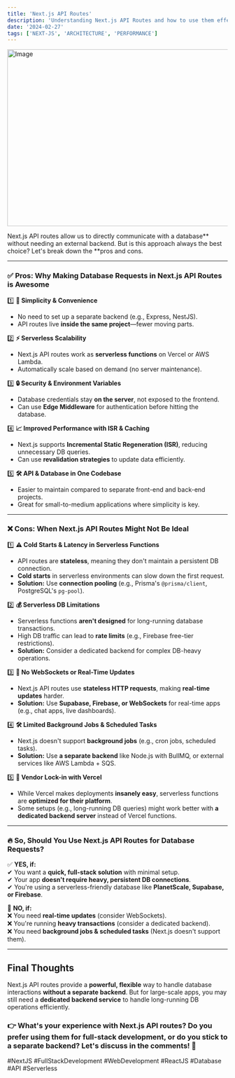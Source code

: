 ```yaml
---
title: 'Next.js API Routes'
description: 'Understanding Next.js API Routes and how to use them effectively'
date: '2024-02-27'
tags: ['NEXT-JS', 'ARCHITECTURE', 'PERFORMANCE']
---
```


<Image src="/blog-post-next-api.png" width="718" height="404" alt="Image" />

Next.js API routes allow us to directly communicate with a database** without needing an external backend. But is this approach always the best choice? Let's break down the **pros and cons.

---

### ✅ **Pros: Why Making Database Requests in Next.js API Routes is Awesome**

1️⃣ **🚀 Simplicity & Convenience**

- No need to set up a separate backend (e.g., Express, NestJS).
- API routes live **inside the same project**—fewer moving parts.

2️⃣ **⚡ Serverless Scalability**

- Next.js API routes work as **serverless functions** on Vercel or AWS Lambda.
- Automatically scale based on demand (no server maintenance).

3️⃣ **🔒 Security & Environment Variables**

- Database credentials stay **on the server**, not exposed to the frontend.
- Can use **Edge Middleware** for authentication before hitting the database.

4️⃣ **📈 Improved Performance with ISR & Caching**

- Next.js supports **Incremental Static Regeneration (ISR)**, reducing unnecessary DB queries.
- Can use **revalidation strategies** to update data efficiently.

5️⃣ **🛠️ API & Database in One Codebase**

- Easier to maintain compared to separate front-end and back-end projects.
- Great for small-to-medium applications where simplicity is key.

---

### ❌ **Cons: When Next.js API Routes Might Not Be Ideal**

1️⃣ **⚠️ Cold Starts & Latency in Serverless Functions**

- API routes are **stateless**, meaning they don't maintain a persistent DB connection.
- **Cold starts** in serverless environments can slow down the first request.
- **Solution:** Use **connection pooling** (e.g., Prisma's `@prisma/client`, PostgreSQL's `pg-pool`).

2️⃣ **💰 Serverless DB Limitations**

- Serverless functions **aren't designed** for long-running database transactions.
- High DB traffic can lead to **rate limits** (e.g., Firebase free-tier restrictions).
- **Solution:** Consider a dedicated backend for complex DB-heavy operations.

3️⃣ **🔄 No WebSockets or Real-Time Updates**

- Next.js API routes use **stateless HTTP requests**, making **real-time updates** harder.
- **Solution:** Use **Supabase, Firebase, or WebSockets** for real-time apps (e.g., chat apps, live dashboards).

4️⃣ **🛠️ Limited Background Jobs & Scheduled Tasks**

- Next.js doesn't support **background jobs** (e.g., cron jobs, scheduled tasks).
- **Solution:** Use **a separate backend** like Node.js with BullMQ, or external services like AWS Lambda + SQS.

5️⃣ **📌 Vendor Lock-in with Vercel**

- While Vercel makes deployments **insanely easy**, serverless functions are **optimized for their platform**.
- Some setups (e.g., long-running DB queries) might work better with **a dedicated backend server** instead of Vercel functions.

---

### 🔥 **So, Should You Use Next.js API Routes for Database Requests?**

✅ **YES, if:**  
✔ You want a **quick, full-stack solution** with minimal setup.  
✔ Your app **doesn't require heavy, persistent DB connections**.  
✔ You're using a serverless-friendly database like **PlanetScale, Supabase, or Firebase**.

🚨 **NO, if:**  
❌ You need **real-time updates** (consider WebSockets).  
❌ You're running **heavy transactions** (consider a dedicated backend).  
❌ You need **background jobs & scheduled tasks** (Next.js doesn't support them).

---

## **Final Thoughts**

Next.js API routes provide a **powerful, flexible** way to handle database interactions **without a separate backend**. But for large-scale apps, you may still need a **dedicated backend service** to handle long-running DB operations efficiently.

### **👉 What's your experience with Next.js API routes? Do you prefer using them for full-stack development, or do you stick to a separate backend? Let's discuss in the comments! 🚀**

#NextJS #FullStackDevelopment #WebDevelopment #ReactJS #Database #API #Serverless
